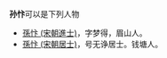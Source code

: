 '''孙忭'''可以是下列人物

*[[孫忭_(宋朝進士)|孫忭 (宋朝進士)]]，字梦得，眉山人。
*[[孫忭_(宋朝居士)|孫忭 (宋朝居士)]]，号无诤居士。钱塘人。

{{disambig|cat=二字孫姓人名消歧義}}